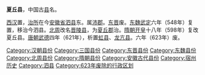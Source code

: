 '''夏丘县'''，中国古[[县|县]]名。

[[西汉|西汉]]置，[[治所|治所]]在今[[安徽省|安徽省]][[泗县|泗县]]东。属[[沛郡|沛郡]]。[[东晋|东晋]]废。[[东魏|东魏]][[武定_(东魏)|武定]]六年（548年）复置，移治今泗县。[[北周|北周]]改名[[晋陵县|晋陵县]]，为[[夏丘郡|夏丘郡]]治。[[隋朝|隋朝]][[开皇|开皇]]十八年（598年）复改夏丘县。[[唐朝|唐朝]][[武德|武德]]四年（621年），析置[[虹县_(唐朝)|虹县]]、[[龙亢县_(西汉)|龙亢县]]。六年（623年）废。 

{{中国古代行政区划小作品}}
[[Category:汉朝县份|Category:汉朝县份]]
[[Category:三国县份|Category:三国县份]]
[[Category:东晋县份|Category:东晋县份]]
[[Category:东魏县份|Category:东魏县份]]
[[Category:北周县份|Category:北周县份]]
[[Category:隋朝县份|Category:隋朝县份]]
[[Category:安徽古代县份|Category:安徽古代县份]]
[[Category:宿州历史|Category:宿州历史]]
[[Category:泗县|Category:泗县]]
[[Category:623年废除的行政区划|Category:623年废除的行政区划]]